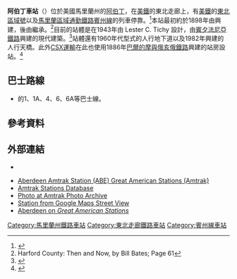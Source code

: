 {{Infobox station
| name = 阿伯丁<br />{{lang|en|Aberdeen}}
| style = 
| image = Aberdeen Amtrak-MARC Station.JPG
| caption = 1982年興建的行人天橋上看見的車站
| address = [[馬里蘭州|馬里蘭州]][[阿伯丁_(馬里蘭州)|阿伯丁]]東貝爾航空大道18號
| country = [[美國|美國]]
| coordinates = {{coord|39.5084|-76.1632|type:railwaystation_region:US-MD|display=inline,title}}
| owned = 
| line = [[東北走廊|東北走廊]]<!-- the physical "line" is not the same as "services" which are detailed below -->
| platform = 2個[[側式月台|側式月台]]
| tracks = 3條
| other = {{bus icon|12px|Local Transit}} '''{{link-en|哈特福德交通|Harford Transit}}'''：1、1A、4、6、6A、8<br>{{bus icon|12px|Local Transit}} '''{{link-en|馬里蘭交通管理局|Maryland Transit Administration}}'''：通勤巴士420<ref name="info" />
| parking = 189個車位<ref name="info" />
| bicycle = 單車架
| ADA = 
| code = ABE
| zone = 
| opened = 1898年
| rebuilt = 1943年
| passengers = 每年55,387人<ref>{{cite web |title=Amtrak Fact Sheet, FY2017, State of Maryland |publisher=[[Amtrak|Amtrak]] Government Affairs |date=November 2017 |url=https://www.amtrak.com/content/dam/projects/dotcom/english/public/documents/corporate/statefactsheets/MARYLAND17.pdf |format=PDF |accessdate=June 11, 2018 |archive-date=2019-03-23 |archive-url=https://web.archive.org/web/20190323133622/https://www.amtrak.com/content/dam/projects/dotcom/english/public/documents/corporate/statefactsheets/MARYLAND17.pdf |dead-url=no }}</ref>
| pass_system = 美鐵
| pass_year = 2017年
| pass_percent = -6.48
| services = {{Adjacent stations|system1=Amtrak
|line1=Northeast Regional|left1=Baltimore|right1=Newark, Delaware
|system2=MARC
|line2=Penn Line|left2=Edgewood|right2=Perryville
}}
 | mpassengers=
}}
'''阿伯丁車站'''（{{lang-en|Aberdeen station}}）位於美國馬里蘭州的[[阿伯丁_(馬里蘭州)|阿伯丁]]，在[[美鐵|美鐵]]的東北走廊上，有[[美鐵|美鐵]]的[[東北區域號|東北區域號]]以及[[馬里蘭區域通勤鐵路|馬里蘭區域通勤鐵路]][[賓州線|賓州線]]的列車停靠。<ref>{{Cite web |url=http://www.amtrak.com/servlet/ContentServer?pagename=Amtrak%2Fam2Station%2FStation_Page&code=ABE |title=''Amtrak Official website''  |accessdate=2020-09-21 |archive-date=2007-11-10 |archive-url=https://web.archive.org/web/20071110090455/http://www.amtrak.com/servlet/ContentServer?pagename=Amtrak%2Fam2Station%2FStation_Page&code=ABE |dead-url=no }}</ref>本站最初約於1898年由{{tsl|en|Philadelphia, Wilmington and Baltimore Railroad|費城、威爾明頓與巴爾的摩鐵路}}興建，後由{{tsl|en|Philadelphia, Baltimore and Washington Railroad|費城、巴爾的摩與華盛頓鐵路}}繼承。<ref>Harford County: Then and Now, by Bill Bates; Page 61</ref>目前的站體是在1943年由 Lester C. Tichy 設計，由[[賓夕法尼亞鐵路|賓夕法尼亞鐵路]]興建的現代建築。<ref>{{Cite web |url=http://www.loc.gov/pictures/related/?va=exact&sp=1&q=United+States--Maryland--Aberdeen.&fi=subject&sg=true&op=EQUAL |title=Library of Congress Photographs from 1944 |accessdate=2016-04-06 |archive-date=2016-03-06 |archive-url=https://web.archive.org/web/20160306102553/http://www.loc.gov/pictures/related/?va=exact&sp=1&q=United+States--Maryland--Aberdeen.&fi=subject&sg=true&op=EQUAL |dead-url=no }}</ref>站體還有1960年代型式的人行地下道以及1982年興建的人行天橋。此外[[CSX運輸|CSX運輸]]在此也使用1886年[[巴爾的摩與俄亥俄鐵路|巴爾的摩與俄亥俄鐵路]]興建的站房設站。<ref>{{Cite web |url=http://www.rrshs.org/Maryland/harford.htm |title=Existing railway stations in Harford County, Maryland |accessdate=2016-04-06 |archive-date=2016-03-04 |archive-url=https://web.archive.org/web/20160304191926/http://www.rrshs.org/Maryland/harford.htm |dead-url=no }}</ref>

==巴士路線==
*{{link-en|哈特福德交通|Harford Transit}}的1、1A、4、6、6A等巴士線。

==參考資料==
{{reflist}}

==外部連結==
*{{Commonscat-inline|Aberdeen (MARC station)}}
{{Amtrak web|ABE|Aberdeen, MD|MARYLAND}}
*[http://www.greatamericanstations.com/Stations/ABE/Station_view Aberdeen Amtrak Station (ABE) Great American Stations (Amtrak)] {{Wayback|url=http://www.greatamericanstations.com/Stations/ABE/Station_view |date=20130311134223 }}
*[http://www.trainweb.org/usarail/aberdeen.htm Amtrak Stations Database] {{Wayback|url=http://www.trainweb.org/usarail/aberdeen.htm |date=20160408132530 }}
*[https://web.archive.org/web/20070928000841/http://www.hebners.net/amtrak/amtStationAB/AberdeenMD.jpg Photo at Amtrak Photo Archive]
*[http://maps.google.com/maps?hl=en&ie=UTF8&ll=39.508829,-76.163224&spn=0.004155,0.013669&z=17&layer=c&cbll=39.508829,-76.163224&panoid=85L1bj7ebykAzwU7MkaSLg&cbp=12,158.06,,0,3.73 Station from Google Maps Street View] {{Wayback|url=http://maps.google.com/maps?hl=en&ie=UTF8&ll=39.508829,-76.163224&spn=0.004155,0.013669&z=17&layer=c&cbll=39.508829,-76.163224&panoid=85L1bj7ebykAzwU7MkaSLg&cbp=12,158.06,,0,3.73 |date=20190713060649 }}
*[http://www.greatamericanstations.com/Stations/ABE Aberdeen on ''Great American Stations''] {{Wayback|url=http://www.greatamericanstations.com/Stations/ABE |date=20160307015811 }}

{{賓州線}}
{{DEFAULTSORT:Aberdeen}}
[[Category:馬里蘭州鐵路車站|Category:馬里蘭州鐵路車站]]
[[Category:東北走廊鐵路車站|Category:東北走廊鐵路車站]]
[[Category:賓州線車站|Category:賓州線車站]]